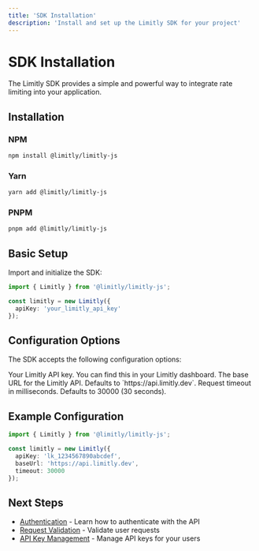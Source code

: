 ```yaml
---
title: 'SDK Installation'
description: 'Install and set up the Limitly SDK for your project'
---
```


# SDK Installation

The Limitly SDK provides a simple and powerful way to integrate rate limiting into your application.

## Installation

### NPM

```bash
npm install @limitly/limitly-js
```

### Yarn

```bash
yarn add @limitly/limitly-js
```

### PNPM

```bash
pnpm add @limitly/limitly-js
```

## Basic Setup

Import and initialize the SDK:

```typescript
import { Limitly } from '@limitly/limitly-js';

const limitly = new Limitly({
  apiKey: 'your_limitly_api_key'
});
```

## Configuration Options

The SDK accepts the following configuration options:

<ParamField body="apiKey" type="string" required>
  Your Limitly API key. You can find this in your Limitly dashboard.
</ParamField>

<ParamField body="baseUrl" type="string">
  The base URL for the Limitly API. Defaults to `https://api.limitly.dev`.
</ParamField>

<ParamField body="timeout" type="number">
  Request timeout in milliseconds. Defaults to 30000 (30 seconds).
</ParamField>

## Example Configuration

```typescript
import { Limitly } from '@limitly/limitly-js';

const limitly = new Limitly({
  apiKey: 'lk_1234567890abcdef',
  baseUrl: 'https://api.limitly.dev',
  timeout: 30000
});
```

## Next Steps

- [Authentication](/sdk/authentication) - Learn how to authenticate with the API
- [Request Validation](/sdk/validation) - Validate user requests
- [API Key Management](/sdk/api-keys) - Manage API keys for your users 